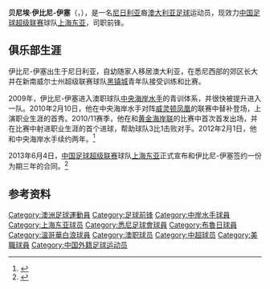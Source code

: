 {{noteta|G1=足球}}{{infobox Football biography
| name          = 贝尼埃·伊比尼-伊塞<br>Bernie Ibini-Isei
| image          = [[Image:Bernie_Ibini-Isei.jpg|150px]]
| fullname       = Bernie Alpha Ibini-Isei
| birth_date    = {{birth date and age|1992|9|12|df=y}}
| birth_place = [[尼日利亚|尼日利亚]][[哈科特港|哈科特港]]
| height         = {{height|m=1.91}}<ref>{{Cite web |url=http://www.footballaustralia.com.au/centralcoastmariners/players/Bernie-Ibini-Isei/3830 |title=Bernie Ibini-Isei |access-date=2013-06-04 |archive-date=2013-04-24 |archive-url=https://web.archive.org/web/20130424202703/http://www.footballaustralia.com.au/centralcoastmariners/players/Bernie-Ibini-Isei/3830 |dead-url=no }}</ref>
| position       = [[前锋_(足球)|前锋]]
| currentclub    = [[上海东亚足球俱乐部|上海东亚]]
| clubnumber     = 14
| youthyears1    =           |youthclubs1 = [[Blacktown_City_FC|黑镇城]]
| youthyears2    = 2009–2011 |youthclubs2 = [[中岸水手足球會|中央海岸水手]]
| years1         = 2010–2013 |clubs1 = [[中岸水手足球會|中央海岸水手]]          |caps1 = 61 |goals1 = 15
| years2         = 2013–     |clubs2 = [[上海东亚足球俱乐部|上海东亚]] |caps2 = 10  |goals2 = 0
| nationalyears1 = 2011      |nationalteam1 = 澳大利亚U-20    |nationalcaps1 = 6 |nationalgoals1 = 1
| pcupdate       = 2013年11月4日
}}
'''贝尼埃·伊比尼-伊塞'''（'''{{lang|en|Bernie Ibini-Isei}}'''，{{bd|1992年|9月12日|||Ibini-Isei, Bernie}}），是一名[[尼日利亚|尼日利亚]]裔[[澳大利亚|澳大利亚]][[足球|足球]]运动员，现效力[[中国足球超级联赛|中国足球超级联赛]]球队[[上海东亚足球俱乐部|上海东亚]]，司职前锋。

==俱乐部生涯==
伊比尼-伊塞出生于尼日利亚，自幼随家人移居澳大利亚，在悉尼西部的郊区长大并在新南威尔士州超级联赛球队[[Blacktown_City_FC|黑镇城]]青年队接受训练和比赛。

2009年，伊比尼-伊塞进入澳职球队[[中岸水手足球會|中央海岸水手]]的青训体系，并很快被提升进入一队。2010年2月10日，他在中央海岸水手对阵[[威灵顿凤凰足球俱乐部|威灵顿凤凰]]的联赛中替补登场，上演职业生涯的首秀。2010/11赛季，他在和[[黄金海岸联|黄金海岸联]]的比赛中首次首发出场，并在比赛中射进职业生涯的首个进球，帮助球队3比1击败对手。2012年2月1日，他和中央海岸水手续约两年。<ref>{{Cite web |url=http://au.fourfourtwo.com/news/230391,bernie-ibini-signs-on-for-two-more-years.aspx |title=Bernie Ibini signs on for two more years |accessdate=2013-06-04 |archive-date=2014-01-02 |archive-url=https://web.archive.org/web/20140102191500/http://au.fourfourtwo.com/news/230391,bernie-ibini-signs-on-for-two-more-years.aspx |dead-url=no }}</ref>

2013年6月4日，[[中国足球超级联赛|中国足球超级联赛]]球队[[上海东亚足球俱乐部|上海东亚]]正式宣布和伊比尼-伊塞签约一份为期三年的合同。<ref>{{Cite web |url=http://sports.sina.com.cn/j/2013-06-04/18286604864.shtml |title=东亚官方宣布2次转会第1签 3年合同锁澳大利亚锋将 |accessdate=2013-06-04 |archive-date=2017-12-10 |archive-url=https://web.archive.org/web/20171210220847/http://sports.sina.com.cn/j/2013-06-04/18286604864.shtml |dead-url=no }}</ref>

==参考资料==
{{reflist}}

{{2013年中超分类名单上海东亚}}

{{DEFAULTSORT:Ibini-Isei, Bernie}}
[[Category:澳洲足球運動員|Category:澳洲足球運動員]]
[[Category:足球前锋|Category:足球前锋]]
[[Category:中岸水手球員|Category:中岸水手球員]]
[[Category:上海东亚球员|Category:上海东亚球员]]
[[Category:悉尼足球會球員|Category:悉尼足球會球員]]
[[Category:布魯日球員|Category:布魯日球員]]
[[Category:溫哥華白浪球員|Category:溫哥華白浪球員]]
[[Category:澳职球员|Category:澳职球员]]
[[Category:中超球员|Category:中超球员]]
[[Category:美職球員|Category:美職球員]]
[[Category:中国外籍足球运动员|Category:中国外籍足球运动员]]